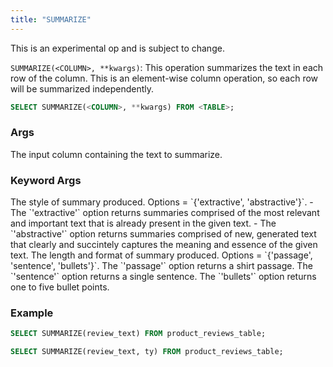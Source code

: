 ```yaml
---
title: "SUMMARIZE"
---
```


<Warning>This is an experimental op and is subject to change.</Warning>

`SUMMARIZE(<COLUMN>, **kwargs)`: This operation summarizes the text in each row of the column. 
This is an element-wise column operation, so each row will be summarized independently.

```sql
SELECT SUMMARIZE(<COLUMN>, **kwargs) FROM <TABLE>;
```

### Args

<ParamField query="COLUMN" type="VARCHAR" required>
  The input column containing the text to summarize.
</ParamField>


### Keyword Args

 <ParamField query="style" type="VARCHAR" default='extractive'>
  The style of summary produced. Options = `{'extractive', 'abstractive'}`.
    - The `'extractive'` option returns summaries comprised of the most relevant 
  and important text that is already present in the given text.
    - The `'abstractive'` option returns summaries comprised of new, generated text
   that clearly and succintely captures the meaning and essence of the given text. 
</ParamField>
  
<ParamField query="format" type="VARCHAR" default='passage'>
  The length and format of summary produced. 
  Options = `{'passage', 'sentence', 'bullets'}`.
  The `'passage'` option returns a shirt passage.
  The `'sentence'` option returns a single sentence.
  The `'bullets'` option returns one to five bullet points.
</ParamField>

### Example

```sql
SELECT SUMMARIZE(review_text) FROM product_reviews_table;
```
```sql
SELECT SUMMARIZE(review_text, ty) FROM product_reviews_table;
```
